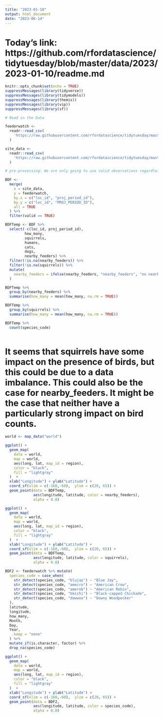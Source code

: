```yaml
---
title: "2023-01-10"
output: html_document
date: "2023-06-14"
---
```

# Today's link: https://github.com/rfordatascience/tidytuesday/blob/master/data/2023/2023-01-10/readme.md

```r
knitr::opts_chunk$set(echo = TRUE)
suppressMessages(library(tidyverse))
suppressMessages(library(tidymodels))
suppressMessages(library(themis))
suppressMessages(library(vip))
suppressMessages(library(sf))
```

```r
# Read in the Data

feederwatch <-
  readr::read_csv(
    'https://raw.githubusercontent.com/rfordatascience/tidytuesday/master/data/2023/2023-01-10/PFW_2021_public.csv'
  )

site_data <-
  readr::read_csv(
    'https://raw.githubusercontent.com/rfordatascience/tidytuesday/master/data/2023/2023-01-10/PFW_count_site_data_public_2021.csv'
  )

```
```r
# pre-processing: We are only going to use valid observations regardless of being reviewed

BDF <-
  merge(
    x = site_data,
    y = feederwatch,
    by.x = c("loc_id", "proj_period_id"),
    by.y = c("loc_id", "PROJ_PERIOD_ID"),
    all = TRUE
  ) %>%
  filter(valid == TRUE)

BDFTemp <- BDF %>%
  select(-c(loc_id, proj_period_id),
         how_many,
         squirrels,
         humans,
         cats,
         dogs,
         nearby_feeders) %>%
  filter(!is.na(nearby_feeders)) %>%
  filter(!is.na(squirrels)) %>%
  mutate(
    nearby_feeders = ifelse(nearby_feeders, "nearby_feeders", "no nearby_feeders")
  )
```

```r
BDFTemp %>%
  group_by(nearby_feeders) %>%
  summarise(how_many = mean(how_many, na.rm = TRUE))

BDFTemp %>%
  group_by(squirrels) %>%
  summarise(how_many = mean(how_many, na.rm = TRUE))

BDFTemp %>%
  count(species_code)
  
```
# It seems that squirrels have some impact on the presence of birds, but this could be due to a data imbalance. This could also be the case for nearby_feeders. It might be the case that neither have a particularly strong impact on bird counts.

```r
world <- map_data("world")

ggplot() +
  geom_map(
    data = world,
    map = world,
    aes(long, lat, map_id = region),
    color = "black",
    fill = "lightgray"
  )  +
  xlab("Longitude") + ylab("Latitude") +
  coord_sf(xlim = c(-160,-60),  ylim = c(20, 65)) +
  geom_point(data = BDFTemp,
             aes(longitude, latitude, color = nearby_feeders),
             alpha = 0.8)

ggplot() +
  geom_map(
    data = world,
    map = world,
    aes(long, lat, map_id = region),
    color = "black",
    fill = "lightgray"
  )  +
  xlab("Longitude") + ylab("Latitude") +
  coord_sf(xlim = c(-160,-60),  ylim = c(20, 65)) +
  geom_point(data = BDFTemp,
             aes(longitude, latitude, color = squirrels),
             alpha = 0.8) 
```

```r
BDF2 <- feederwatch %>% mutate(
  species_code = case_when(
    str_detect(species_code, "blujay") ~ "Blue Jay",
    str_detect(species_code, "amecro") ~ "American Crow",
    str_detect(species_code, "amerob") ~ "American Robin",
    str_detect(species_code, "bkcchi") ~ "Black-capped Chickade",
    str_detect(species_code, "dowwoo") ~ "Downy Woodpecker"
  ),
  latitude,
  longitude,
  how_many,
  Month,
  Day,
  Year,
   .keep = "none"
  ) %>% 
  mutate_if(is.character, factor) %>%
  drop_na(species_code)

```

```r
ggplot() +
  geom_map(
    data = world,
    map = world,
    aes(long, lat, map_id = region),
    color = "black",
    fill = "lightgray"
  )  +
  xlab("Longitude") + ylab("Latitude") +
  coord_sf(xlim = c(-160,-60),  ylim = c(20, 65)) +
  geom_point(data = BDF2,
             aes(longitude, latitude, color = species_code),
             alpha = 0.8) 
```



















